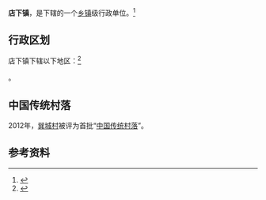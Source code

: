 {{中国乡级行政区
| 景观照片文件名 = File:Fuding - Dianxia Zhen - P1220428.JPG
| 景观照片描述 = 太后宫
| 电话区号 = 593
|35/09/82/103/000}}

'''店下镇'''，是{{PRC admin/fullname|35/09/82/103/000|3}}下辖的一个[[乡镇|乡镇]]级行政单位。<ref>{{PRC admin/ref sgc|{{PRC admin/parent|35/09/82/103/000}}}}</ref>

== 行政区划 ==

店下镇下辖以下地区：<ref>{{PRC admin/ref sgc|35/09/82/103/000}}</ref>

{{PRC admin/children|35/09/82/103/000}}。

==中国传统村落==
2012年，[[巽城村|巽城村]]被评为首批“[[中国传统村落|中国传统村落]]”。

== 参考资料 ==
{{commonscat|Dianxia Town, Fujian}}
{{reflist}}

{{行政区划小作品}}
{{PRC admin/navcat|35/09/82/103/000}}